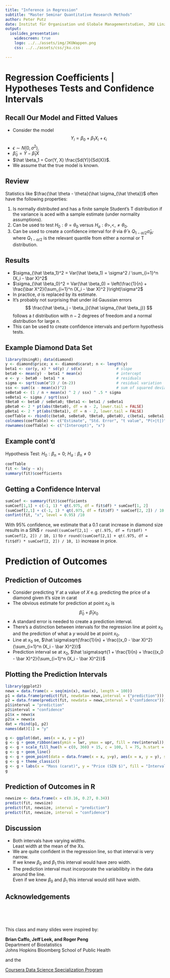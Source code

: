 ```yaml
---
title: "Inference in Regression"
subtitle: "Master Seminar Quantitative Research Methods"
author: Peter Putz
date: Institut für Organisation und Globale Managementstudien, JKU Linz
output: 
  ioslides_presentation:
    widescreen: true
    logo: ../../assets/img/JKUWappen.png
    css: ../../assets/css/jku.css
    
---
```



<style>
table.rmdtable th {
  color: white;
  font-size: 18px;
  background: -webkit-gradient(linear, 50% 0%, 50% 100%, color-stop(40%, #1e786d), color-stop(80%, #144f48)) no-repeat;
  background: -webkit-linear-gradient(top, #1e786d 40%, #144f48 80%) no-repeat;
  background: -moz-linear-gradient(top, #1e786d 40%, #144f48 80%) no-repeat;
  background: -o-linear-gradient(top, #1e786d 40%, #144f48 80%) no-repeat;
  background: linear-gradient(top, #1e786d 40%, #144f48 80%) no-repeat;
}
</style>



# Regression Coefficients | Hypotheses Tests and Confidence Intervals


## Recall Our Model and Fitted Values

- Consider the model
$$
Y_i = \beta_0 + \beta_1 X_i + \epsilon_i
$$
- $\epsilon \sim N(0, \sigma^2)$. 
- $\hat \beta_0 = \bar Y - \hat \beta_1 \bar X$
- $\hat \beta_1 = Cor(Y, X) \frac{Sd(Y)}{Sd(X)}$.
- We assume that the true model is known.



## Review

Statistics like $\frac{\hat \theta - \theta}{\hat \sigma_{\hat \theta}}$ often have the following properties:

1. Is normally distributed and has a finite sample Student's T distribution if the  variance is aced with a sample estimate (under normality assumptions).
3. Can be used to test $H_0 : \theta = \theta_0$ versus $H_a : \theta >, <, \neq \theta_0$.
4. Can be used to create a confidence interval for $\theta$ via $\hat \theta \pm Q_{1-\alpha/2} \hat 
\sigma_{\hat \theta}$,  
where $Q_{1-\alpha/2}$ is the relevant quantile from either a normal or T distribution.



## Results

* $\sigma_{\hat \beta_1}^2 = Var(\hat \beta_1) = \sigma^2 / \sum_{i=1}^n (X_i - \bar X)^2$
* $\sigma_{\hat \beta_0}^2 = Var(\hat \beta_0)  = \left(\frac{1}{n} + \frac{\bar X^2}{\sum_{i=1}^n (X_i - \bar X)^2 }\right)\sigma^2$
* In practice, $\sigma$ is replaced by its estimate.
* It's probably not surprising that under iid Gaussian errors
$$
\frac{\hat \beta_j - \beta_j}{\hat \sigma_{\hat \beta_j}}
$$
follows a $t$ distribution with $n-2$ degrees of freedom and a normal distribution for large $n$.
* This can be used to create confidence intervals and perform
hypothesis tests.



## Example Diamond Data Set

```r
library(UsingR); data(diamond)
y <- diamond$price; x <- diamond$carat; n <- length(y)
beta1 <- cor(y, x) * sd(y) / sd(x)               # slope
beta0 <- mean(y) - beta1 * mean(x)               # intercept
e <- y - beta0 - beta1 * x                       # residuals
sigma <- sqrt(sum(e^2) / (n-2))                  # residual variation 
ssx <- sum((x - mean(x))^2)                      # sum of squared deviations from mean X
seBeta0 <- (1 / n + mean(x) ^ 2 / ssx) ^ .5 * sigma 
seBeta1 <- sigma / sqrt(ssx)
tBeta0 <- beta0 / seBeta0; tBeta1 <- beta1 / seBeta1
pBeta0 <- 2 * pt(abs(tBeta0), df = n - 2, lower.tail = FALSE)
pBeta1 <- 2 * pt(abs(tBeta1), df = n - 2, lower.tail = FALSE)
coefTable <- rbind(c(beta0, seBeta0, tBeta0, pBeta0), c(beta1, seBeta1, tBeta1, pBeta1))
colnames(coefTable) <- c("Estimate", "Std. Error", "t value", "P(>|t|)")
rownames(coefTable) <- c("(Intercept)", "x")
```


## Example cont'd

Hypothesis Test: $H_0: \beta_n = 0$; $H_a: \beta_n \neq 0$

```r
coefTable
fit <- lm(y ~ x); 
summary(fit)$coefficients
```


## Getting a Confidence Interval

```r
sumCoef <- summary(fit)$coefficients
sumCoef[1,1] + c(-1, 1) * qt(.975, df = fit$df) * sumCoef[1, 2]
(sumCoef[2,1] + c(-1, 1) * qt(.975, df = fit$df) * sumCoef[2, 2]) / 10
confint(fit, "x", level = 0.95) /10
```
With 95% confidence, we estimate that a 0.1 carat increase in
diamond size results in a SIN$ `r round((sumCoef[2,1] - qt(.975, df = fit$df) * sumCoef[2, 2]) / 10, 1)` to `r round((sumCoef[2,1] + qt(.975, df = fit$df) * sumCoef[2, 2]) / 10, 1)` increase in price.



# Prediction of Outcomes


## Prediction of Outcomes

- Consider predicting $Y$ at a value of $X$
    e.g. predicting the price of a diamond given it's size in carat
- The obvious estimate for prediction at point $x_0$ is 
$$
\hat \beta_0 + \hat \beta_1 x_0
$$
- A standard error is needed to create a prediction interval.
- There's a distinction between intervals for the regression
  line at point $x_0$ and the prediction of what a $y$ would be
  at point $x_0$. 
- Line at $x_0$ se, $\hat \sigma\sqrt{\frac{1}{n} +  \frac{(x_0 - \bar X)^2}{\sum_{i=1}^n (X_i - \bar X)^2}}$
- Prediction interval se at $x_0$, $\hat \sigma\sqrt{1 + \frac{1}{n} + \frac{(x_0 - \bar X)^2}{\sum_{i=1}^n (X_i - \bar X)^2}}$



## Plotting the Prediction Intervals {.centered}

```r
library(ggplot2)
newx = data.frame(x = seq(min(x), max(x), length = 100))
p1 = data.frame(predict(fit, newdata= newx,interval = ("prediction")))
p2 = data.frame(predict(fit, newdata = newx,interval = ("confidence")))
p1$interval = "prediction"
p2$interval = "confidence"
p1$x = newx$x
p2$x = newx$x
dat = rbind(p1, p2)
names(dat)[1] = "y"

g <- ggplot(dat, aes(x = x, y = y))
g <- g + geom_ribbon(aes(ymin = lwr, ymax = upr, fill = rev(interval)), alpha = 1)
g <- g + scale_fill_hue(h = c(0, 360) + 15, c = 100, l = 75, h.start = 180)
g <- g + geom_line()
g <- g + geom_point(data = data.frame(x = x, y=y), aes(x = x, y = y), size = 3, alpha = 0.5)
g <- g + theme_classic()
g <- g + labs(x = "Mass (carat)", y = "Price (SIN $)", fill = "Interval")
g
```



## Prediction of Outcomes in R {.smaller}

```r
newsize <- data.frame(x = c(0.16, 0.27, 0.34))
predict(fit, newsize)
predict(fit, newsize, interval = "prediction")
predict(fit, newsize, interval = "confidence")
```



## Discussion

- Both intervals have varying widths.  
    Least width at the mean of the Xs.
- We are quite confident in the regression line, so that 
  interval is very narrow.  
    If we knew $\beta_0$ and $\beta_1$ this interval would have zero width.
- The prediction interval must incorporate the variabilibity
  in the data around the line.  
    Even if we knew $\beta_0$ and $\beta_1$ this interval would still have width.




## Acknowledgements {.centered}

\
\
\

This class and many slides were inspired by:

**Brian Caffo, Jeff Leek, and Roger Peng**   
Department of Biostatistics   
Johns Hopkins Bloomberg School of Public Health   

and the  

[Coursera Data Science Specialization Program](https://www.coursera.org/specialization/jhudatascience/1?utm_medium=courseDescripTop)



